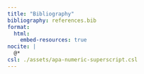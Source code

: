 ---
title: "Bibliography"
bibliography: references.bib  
format: 
  html:
    embed-resources: true
nocite: |
  @*  
csl: ./assets/apa-numeric-superscript.csl
---

